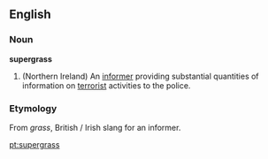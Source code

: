 ==English==
===Noun===
'''supergrass'''
#(Northern Ireland) An [[informer]] providing substantial quantities of information on [[terrorist]] activities to the police.

===Etymology===
From ''grass'', British / Irish slang for an informer.

[[pt:supergrass]]